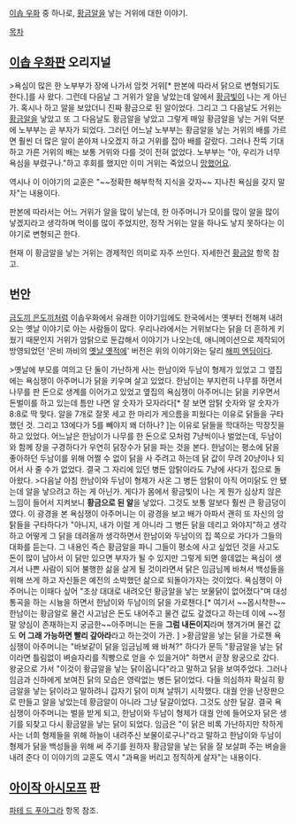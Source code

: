 [[이솝 우화]] 중 하나로, [[황금알]]을 낳는 거위에 대한 이야기.

[[목차]]
== [[이솝 우화]]판 오리지널 ==
>욕심이 많은 한 노부부가 장에 나가서 암컷 거위[* 판본에 따라서 닭으로 변형되기도 한다.]를 사 왔다. 그런데 다음날 그 거위가 알을 낳았는데 알에서 [[황금]]빛이 나는 게 아닌가. 혹시나 하고 알을 보았더니 진짜 황금으로 된 알이었다. 그리고 그 다음날도 거위는 [[황금알]]을 낳았고 또 그 다음날도 황금알을 낳았고 그렇게 매일 황금알을 낳는 거위 덕분에 노부부는 곧 부자가 되었다. 그러던 어느날 노부부는 황금알을 낳는 거위의 배를 가르면 훨씬 더 많은 알이 쏟아져 나오겠지 하고 거위를 잡아 배를 갈랐다. 그러나 잔뜩 기대하고 가른 거위의 배는 보통 거위와 다를 것이 전혀 없었다. 노부부는 "아, 우리가 너무 욕심을 부렸구나."하고 후회를 했지만 이미 거위는 죽었으니 [[망했어요]].

역시나 이 이야기의 교훈은 "~~정확한 해부학적 지식을 갖자~~ 지나친 욕심을 갖지 말자"는 내용이다.

판본에 따라서는 어느 거위가 알을 많이 낳는데, 한 아주머니가 모이를 많이 알을 많이 낳겠지라고 생각하며 먹이를 많이 주었지만, 정작 거위는 알을 하나도 낳지 못하다는 이야기로 변형되곤 한다.

현재 이 황금알을 낳는 거위는 경제적인 의미로 자주 쓰인다. 자세한건 [[황금알]] 항목 참고.
== 번안 ==
[[금도끼 은도끼]]처럼 이솝우화에서 유래한 이야기임에도 한국에서는 옛부터 전해져 내려오는 옛날 이야기로 아는 사람들이 많다. 우리나라에서는 거위보다는 닭을 더 흔하게 키웠기 때문인지 거위가 암탉으로 둔갑해서 이야기가 나오는데, 애니메이션으로 제작되어 방영되었던 '은비 까비의 [[옛날 옛적에]]' 버전은 위의 이야기와는 달리 [[해피 엔딩]]이다.

>옛날에 부모를 여의고 단 둘이 가난하게 사는 한남이와 두남이 형제가 있었고 그 옆집에는 욕심쟁이 아주머니가 닭을 키우며 살고 있었다. 한남이는 부지런히 나무를 하면서 나무를 판 돈으로 생계를 이어가고 있었고 옆집의 욕심쟁이 아주머니는 닭을 키우면서 돈벌이를 하고 있는데 틈만 나면 알 숫자가 모자라다[* 잘 보면 암탉 숫자와 알 숫자가 8:8로 딱 맞다. 알을 7개로 잘못 세고 한 마리가 게으름을 피웠다는 이유로 닭들을 구타했던 것. 그리고 13에다가 5를 빼야지 왜 더하나? ]는 이유로 닭들을 학대하는 막장짓을 하고 있었다. 어느날은 한남이가 나무를 한 돈으로 모처럼 7냥씩이나 벌었는데, 두남이와 함께 장을 구경하다가 우연히 닭장수가 닭을 파는 것을 본다. 한남이는 평소에 닭을 좋아하던 두남이를 위해 어쩔 수 없이 닭을 사 주려고 하는데 닭 값이 무려 20냥이나 되어서 사 줄 수가 없었다. 결국 그 자리에 있던 병든 암탉이라도 7냥에 사다가 집으로 돌아왔다.
>다음날 아침 한남이와 두남이 형제가 사온 그 병든 암탉이 아직 어미닭도 안 됐는데 알을 낳으려고 하는 게 아닌가. 게다가 몸에서 황금빛이 나는 게 뭔가 심상치 않은 느낌이 들어서 지켜보니 '''황금으로 된 알'''을 낳았다. 그것도 보통 알보다 훨씬 큰 황금덩이였다. 이 광경을 본 욕심쟁이 아주머니는 이 광경을 보고 배가 아파서 괜히 또 자신의 암탉들을 구타하다가 "아니지, 내가 이럴 게 아니라 그 병든 닭을 데리고 와야지"하고 생각하고 어떻게 그 닭을 데려올까 생각하면서 한남이와 두남이의 집 쪽으로 가다가 그들의 대화를 듣는다. 그 내용인 즉슨 황금알을 파니 그들이 평소에 사고 싶었던 것을 사고도 돈이 많이 남아서 이 닭만 있으면 부자가 될 수 있지만 그렇게 되면 쓸데없는 욕심이 생겨서 나쁜 사람이 되어 불행한 삶을 살게 될 것이라면서 닭은 임금님께 바쳐서 백성들을 위해 쓰게 하고 자신들은 예전의 소박했던 삶으로 되돌아가자는 것이었다. 욕심쟁이 아주머니는 이때다 싶어 "조상 대대로 내려오던 황금알을 낳는 보물닭이 없어졌다"며 대성통곡을 하는 시늉을 하면서 한남이와 두남이의 닭을 가로챈다.[* 여기서 ~~몹시착한~~한남이는 황금알로 물건 사고남은 돈도 내어주고 물건 값도 갚겠다고 하는데 이에 ~~정말 양심이 존재하는지 궁금한~~아주머니는 돈을 '''그럼 내돈이지'''라며 챙겨가며 물건 값도 '''어 그래 가능하면 빨리 갚아라'''라고 하는것이 가관. ]
>황금알을 낳는 닭을 가로챈 욕심쟁이 아주머니는 "바보같이 닭을 임금님께 왜 바쳐?" 하다가 문득 "황금알을 낳는 닭이라면 틀림없이 벼슬자리를 직빵으로 얻을 수 있을거야" 하면서 곧장 왕궁으로 갔다. 왕궁으로 가서 "이것이 황금알을 낳는 닭이옵니다"라고 말하고 닭을 보여주었다. 그러나 임금과 신하에게 보여진 닭의 모습은 영락없는 병든 닭이었다. 다들 의심하자 확실히 황금알을 낳는 닭이라고 말하려니 갑자기 닭이 미쳐 날뛰기 시작했다. 대궐 안을 난장판으로 만들고 알을 낳았는데 황금알이 아니라 그냥 달걀이었다. 그것도 상한 달걀. 결국 욕심쟁이 아주머니는 벌을 받게 되고, 한남이와 두남이 형제가 대궐 안에 들어오자 닭은 생기를 되찾고 다시 황금알을 낳는 닭이 되었다. 임금은 "이 닭은 비록 가난하지만 착하게 사는 너희 형제들을 위해 하늘이 내려주신 보물이로구나"라고 말하고 한남이와 두남이 형제가 닭을 백성들을 위해 써 주기를 원하자 황금알을 낳는 닭을 잘 보살펴 주는 벼슬을 내려 준다
이 이야기의 교훈도 역시 "과욕을 버리고 정직하게 살자"는 내용이다.

== [[아이작 아시모프]] 판 ==
[[파테 드 푸아그라]] 항목 참조.
